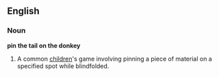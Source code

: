 ==English==

===Noun===
'''pin the tail on the donkey'''

#A common [[child]]ren's game involving pinning a piece of material on a specified spot while blindfolded.